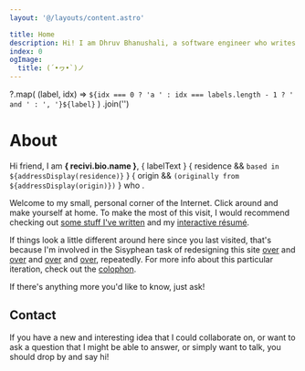 ```yaml
---
layout: '@/layouts/content.astro'

title: Home
description: Hi! I am Dhruv Bhanushali, a software engineer who writes elegant code, maintains open-source projects and ships delightful apps.
index: 0
ogImage:
  title: (´•ヮ•`)ノ
---
```




  ?.map(
    (label, idx) =>
      `${idx === 0 ? 'a ' : idx === labels.length - 1 ? ' and ' : ', '}${label}`
  )
  .join('')

<h1 className="sr-only">About</h1>
<Kaomoji />

Hi friend, I am **{ recivi.bio.name }**, {
labelText } {
residence && `based in ${addressDisplay(residence)}` } {
origin && `(originally from ${addressDisplay(origin)})` } who <FunFact />.

Welcome to my small, personal corner of the Internet. Click around and make
yourself at home. To make the most of this visit, I would recommend checking out
[some stuff I've written](/writings) and my [interactive résumé](/resume).

If things look a little different around here since you last visited, that's
because I'm involved in the Sisyphean task of redesigning this site
[over](https://portfolio-vjs.dhruvkb-dev.vercel.app) and
[over](https://portfolio-spa.dhruvkb-dev.vercel.app) and
[over](https://portfolio-brut.dhruvkb-dev.vercel.app) and
[over](https://portfolio-mono.dhruvkb-dev.vercel.app),
repeatedly. For more info about this particular iteration, check out the
[colophon](/colophon).

If there's anything more you'd like to know, just ask!

## Contact

If you have a new and interesting idea that I could collaborate on, or want to
ask a question that I might be able to answer, or simply want to talk, you
should drop by and say hi!

<ContactList />
